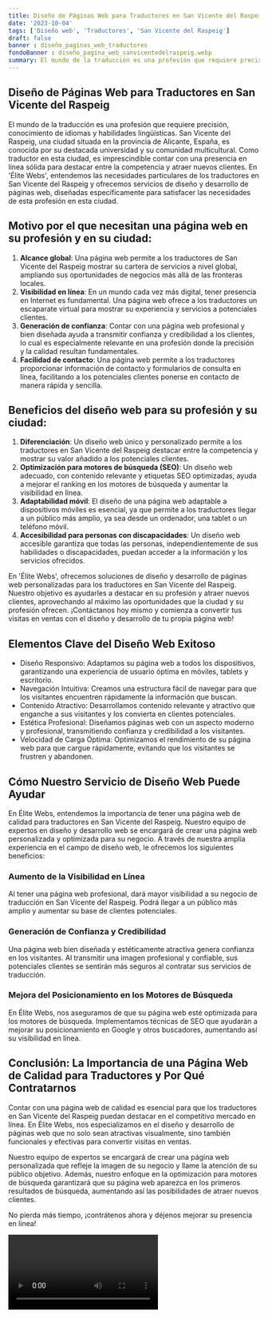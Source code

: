 ```yaml
---
title: Diseño de Páginas Web para Traductores en San Vicente del Raspeig
date: '2023-10-04'
tags: ['Diseño web', 'Traductores', 'San Vicente del Raspeig']
draft: false
banner : diseño_paginas_web_traductores
fondoBanner : diseño_pagina_web_sanvicentedelraspeig.webp
summary: El mundo de la traducción es una profesión que requiere precisión, conocimiento de idiomas y habilidades lingüísticas. San Vicente del Raspeig, una ciudad situada en la provincia de Alicante, España, es conocida por su destacada universidad y su comunidad multicultural. Como traductor en esta ciudad, es imprescindible contar con una presencia en línea sólida para destacar entre la competencia y atraer nuevos clientes. En 'Élite Webs', entendemos las necesidades particulares de los traductores en San Vicente del Raspeig y ofrecemos servicios de diseño y desarrollo de páginas web, diseñadas específicamente para satisfacer las necesidades de esta profesión en esta ciudad.
---
```


## **Diseño de Páginas Web para Traductores en San Vicente del Raspeig**

El mundo de la traducción es una profesión que requiere precisión, conocimiento de idiomas y habilidades lingüísticas. San Vicente del Raspeig, una ciudad situada en la provincia de Alicante, España, es conocida por su destacada universidad y su comunidad multicultural. Como traductor en esta ciudad, es imprescindible contar con una presencia en línea sólida para destacar entre la competencia y atraer nuevos clientes. En 'Élite Webs', entendemos las necesidades particulares de los traductores en San Vicente del Raspeig y ofrecemos servicios de diseño y desarrollo de páginas web, diseñadas específicamente para satisfacer las necesidades de esta profesión en esta ciudad.

## **Motivo por el que necesitan una página web en su profesión y en su ciudad:**

1. **Alcance global**: Una página web permite a los traductores de San Vicente del Raspeig mostrar su cartera de servicios a nivel global, ampliando sus oportunidades de negocios más allá de las fronteras locales.
2. **Visibilidad en línea**: En un mundo cada vez más digital, tener presencia en Internet es fundamental. Una página web ofrece a los traductores un escaparate virtual para mostrar su experiencia y servicios a potenciales clientes.
3. **Generación de confianza**: Contar con una página web profesional y bien diseñada ayuda a transmitir confianza y credibilidad a los clientes, lo cual es especialmente relevante en una profesión donde la precisión y la calidad resultan fundamentales.
4. **Facilidad de contacto**: Una página web permite a los traductores proporcionar información de contacto y formularios de consulta en línea, facilitando a los potenciales clientes ponerse en contacto de manera rápida y sencilla.

## **Beneficios del diseño web para su profesión y su ciudad:**

1. **Diferenciación**: Un diseño web único y personalizado permite a los traductores en San Vicente del Raspeig destacar entre la competencia y mostrar su valor añadido a los potenciales clientes.
2. **Optimización para motores de búsqueda (SEO)**: Un diseño web adecuado, con contenido relevante y etiquetas SEO optimizadas, ayuda a mejorar el ranking en los motores de búsqueda y aumentar la visibilidad en línea.
3. **Adaptabilidad móvil**: El diseño de una página web adaptable a dispositivos móviles es esencial, ya que permite a los traductores llegar a un público más amplio, ya sea desde un ordenador, una tablet o un teléfono móvil.
4. **Accesibilidad para personas con discapacidades**: Un diseño web accesible garantiza que todas las personas, independientemente de sus habilidades o discapacidades, puedan acceder a la información y los servicios ofrecidos.

En 'Élite Webs', ofrecemos soluciones de diseño y desarrollo de páginas web personalizadas para los traductores en San Vicente del Raspeig. Nuestro objetivo es ayudarles a destacar en su profesión y atraer nuevos clientes, aprovechando al máximo las oportunidades que la ciudad y su profesión ofrecen. ¡Contáctanos hoy mismo y comienza a convertir tus visitas en ventas con el diseño y desarrollo de tu propia página web!

<GifSeo />

<Cta />

## Elementos Clave del Diseño Web Exitoso

- Diseño Responsivo: Adaptamos su página web a todos los dispositivos, garantizando una experiencia de usuario óptima en móviles, tablets y escritorio.
- Navegación Intuitiva: Creamos una estructura fácil de navegar para que los visitantes encuentren rápidamente la información que buscan.
- Contenido Atractivo: Desarrollamos contenido relevante y atractivo que enganche a sus visitantes y los convierta en clientes potenciales.
- Estética Profesional: Diseñamos páginas web con un aspecto moderno y profesional, transmitiendo confianza y credibilidad a los visitantes.
- Velocidad de Carga Óptima: Optimizamos el rendimiento de su página web para que cargue rápidamente, evitando que los visitantes se frustren y abandonen.

## Cómo Nuestro Servicio de Diseño Web Puede Ayudar

En Élite Webs, entendemos la importancia de tener una página web de calidad para traductores en San Vicente del Raspeig. Nuestro equipo de expertos en diseño y desarrollo web se encargará de crear una página web personalizada y optimizada para su negocio. A través de nuestra amplia experiencia en el campo de diseño web, le ofrecemos los siguientes beneficios:

### Aumento de la Visibilidad en Línea

Al tener una página web profesional, dará mayor visibilidad a su negocio de traducción en San Vicente del Raspeig. Podrá llegar a un público más amplio y aumentar su base de clientes potenciales.

### Generación de Confianza y Credibilidad

Una página web bien diseñada y estéticamente atractiva genera confianza en los visitantes. Al transmitir una imagen profesional y confiable, sus potenciales clientes se sentirán más seguros al contratar sus servicios de traducción.

### Mejora del Posicionamiento en los Motores de Búsqueda

En Élite Webs, nos aseguramos de que su página web esté optimizada para los motores de búsqueda. Implementamos técnicas de SEO que ayudarán a mejorar su posicionamiento en Google y otros buscadores, aumentando así su visibilidad en línea.

## Conclusión: La Importancia de una Página Web de Calidad para Traductores y Por Qué Contratarnos

Contar con una página web de calidad es esencial para que los traductores en San Vicente del Raspeig puedan destacar en el competitivo mercado en línea. En Élite Webs, nos especializamos en el diseño y desarrollo de páginas web que no solo sean atractivas visualmente, sino también funcionales y efectivas para convertir visitas en ventas.

Nuestro equipo de expertos se encargará de crear una página web personalizada que refleje la imagen de su negocio y llame la atención de su público objetivo. Además, nuestro enfoque en la optimización para motores de búsqueda garantizará que su página web aparezca en los primeros resultados de búsqueda, aumentando así las posibilidades de atraer nuevos clientes.

No pierda más tiempo, ¡contrátenos ahora y déjenos mejorar su presencia en línea!

<Video />

<CtaBot job='Traductores' city='San Vicente del Raspeig'/>

<Gmaps query='San Vicente del Raspeig+españa+maps' />